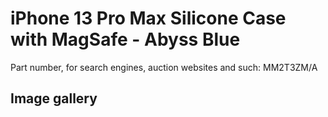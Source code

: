 
# iPhone 13 Pro Max Silicone Case with MagSafe - Abyss Blue

Part number, for search engines, auction websites and such: MM2T3ZM/A

## Image gallery

<div style={{ width: "768px" }}>
  <GalleryComponent
    images={[
      {
        original: "/everysource/MM2T3.png",
        thumbnail: "/everypreview/MM2T3.png",
      },
      {
        original: "/everysource/MM2T3_AV1.png",
        thumbnail: "/everypreview/MM2T3_AV1.png",
      },
      {
        original: "/everysource/MM2T3_AV2.png",
        thumbnail: "/everypreview/MM2T3_AV2.png",
      },
      {
        original: "/everysource/MM2T3_AV3.png",
        thumbnail: "/everypreview/MM2T3_AV3.png",
      },
      {
        original: "/everysource/MM2T3_AV4.png",
        thumbnail: "/everypreview/MM2T3_AV4.png",
      }
    ]}
  />
</div>